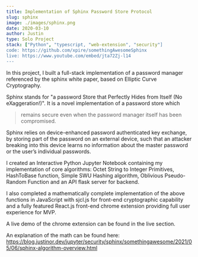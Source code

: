```yaml
---
title: Implementation of Sphinx Password Store Protocol
slug: sphinx
image: ./images/sphinx.png
date: 2020-03-10
author: Justin
type: Solo Project
stack: ["Python", "typescript, "web-extension", "security"]
code: https://github.com/xpire/somethingAwesomeSphinx
live: https://www.youtube.com/embed/jta72Zj-l14
---
```


In this project, I built a full-stack implementation of a password
manager referenced by the sphinx white paper, based on Elliptic Curve
Cryptography.

Sphinx stands for "a password Store that Perfectly Hides from Itself
(No eXaggeration!)". It is a novel implementation of a password store
which
> remains secure even when the password manager itself has been compromised.

Sphinx relies on device-enhanced password authenticated key exchange,
by storing part of the password on an external device, such that an
attacker breaking into this device learns no information about the
master password or the user’s individual passwords.

I created an Interactive Python Jupyter Notebook containing my
implementation of core algorithms: Octet String to Integer Primitives,
HashToBase function, Simple SWU Hashing algorithm, Oblivious
Pseudo-Random Function and an API flask server for backend.

I also completed a mathematically complete implementation of the above
functions in JavaScript with sjcl.js for front-end cryptographic
capability and a fully featured React.js front-end chrome extension
providing full user experience for MVP.

A live demo of the chrome extension can be found in the live section.

An explanation of the math can be found here: https://blog.justinor.dev/jupyter/security/sphinx/somethingawesome/2021/05/06/sphinx-algorithm-overview.html

